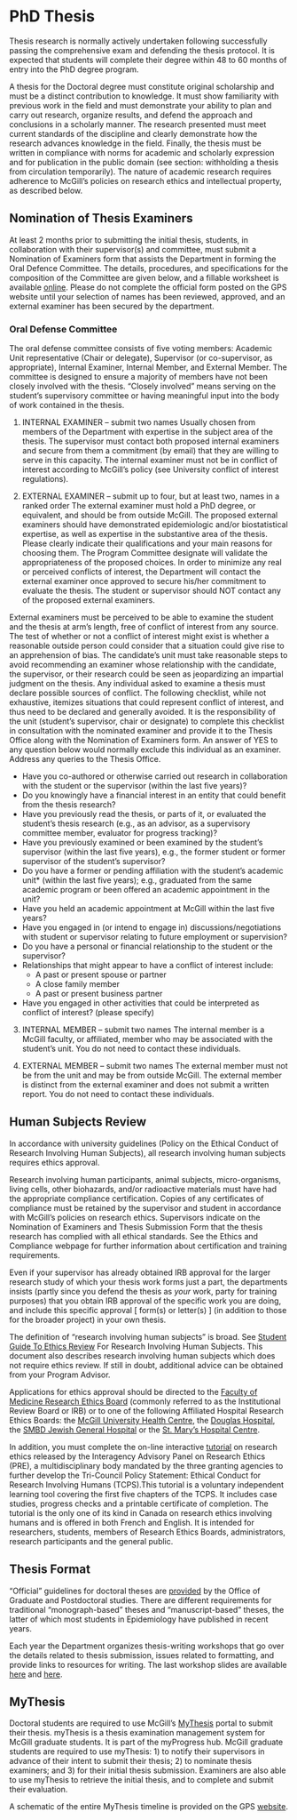 # PhD Thesis

Thesis research is normally actively undertaken following successfully passing the comprehensive exam and defending the thesis protocol. It is expected that students will complete their degree within 48 to 60 months of entry into the PhD degree program.

A thesis for the Doctoral degree must constitute original scholarship and must be a distinct contribution to knowledge. It must show familiarity with previous work in the field and must demonstrate your ability to plan and carry out research, organize results, and defend the approach and conclusions in a scholarly manner. The research presented must meet current standards of the discipline and clearly demonstrate how the research advances knowledge in the field. Finally, the thesis must be written in compliance with norms for academic and scholarly expression and for publication in the public domain (see section: withholding a thesis from circulation temporarily). The nature of academic research requires adherence to McGill’s policies on research ethics and intellectual property, as described below.

## Nomination of Thesis Examiners
At least 2 months prior to submitting the initial thesis, students, in collaboration with their supervisor(s) and committee, must submit a Nomination of Examiners form that assists the Department in forming the Oral Defence Committee. The details, procedures, and specifications for the composition of the Committee are given below, and a fillable worksheet is available [online](https://www.mcgill.ca/epi-biostat-occh/files/epi-biostat-occh/eboh_phd_nom_exam_worksheet_201911.docx). Please do not complete the official form posted on the GPS website until your selection of names has been reviewed, approved, and an external examiner has been secured by the department.
 

### Oral Defense Committee
The oral defense committee consists of five voting members: Academic Unit representative (Chair or delegate), Supervisor (or co-supervisor, as appropriate), Internal Examiner, Internal Member, and External Member. The committee is designed to ensure a majority of members have not been closely involved with the thesis. "Closely involved" means serving on the student's supervisory committee or having meaningful input into the body of work contained in the thesis.

1. INTERNAL EXAMINER – submit two names
Usually chosen from members of the Department with expertise in the subject area of the thesis.  The supervisor must contact both proposed internal examiners and secure from them a commitment (by email) that they are willing to serve in this capacity. The internal examiner must not be in conflict of interest according to McGill’s policy (see University conflict of interest regulations).  

2. EXTERNAL EXAMINER – submit up to four, but at least two, names in a ranked order
The external examiner must hold a PhD degree, or equivalent, and should be from outside McGill. The proposed external examiners should have demonstrated epidemiologic and/or biostatistical expertise, as well as expertise in the substantive area of the thesis.  Please clearly indicate their qualifications and your main reasons for choosing them.  The Program Committee designate will validate the appropriateness of the proposed choices. In order to minimize any real or perceived conflicts of interest, the Department will contact the external examiner once approved to secure his/her commitment to evaluate the thesis.  The student or supervisor should NOT contact any of the proposed external examiners. 

External examiners must be perceived to be able to examine the student and the thesis at arm's length, free of conflict of interest from any source. The test of whether or not a conflict of interest might exist is whether a reasonable outside person could consider that a situation could give rise to an apprehension of bias. The candidate's unit must take reasonable steps to avoid recommending an examiner whose relationship with the candidate, the supervisor, or their research could be seen as jeopardizing an impartial judgment on the thesis. Any individual asked to examine a thesis must declare possible sources of conflict. The following checklist, while not exhaustive, itemizes situations that could represent conflict of interest, and thus need to be declared and generally avoided. It is the responsibility of the unit (student's supervisor, chair or designate) to complete this checklist in consultation with the nominated examiner and provide it to the Thesis Office along with the Nomination of Examiners form. An answer of YES to any question below would normally exclude this individual as an examiner. Address any queries to the Thesis Office.  

- Have you co-authored or otherwise carried out research in collaboration with the student or the supervisor (within the last five years)?
- Do you knowingly have a financial interest in an entity that could benefit from the thesis research? 
- Have you previously read the thesis, or parts of it, or evaluated the student's thesis research (e.g., as an advisor, as a supervisory committee member, evaluator for progress tracking)? 
- Have you previously examined or been examined by the student's supervisor (within the last five years), e.g., the former student or former supervisor of the student's supervisor? 
- Do you have a former or pending affiliation with the student's academic unit* (within the last five years); e.g., graduated from the same academic program or been offered an academic appointment in the unit?
- Have you held an academic appointment at McGill within the last five years? 
- Have you engaged in (or intend to engage in) discussions/negotiations with student or supervisor relating to future employment or supervision? 
- Do you have a personal or financial relationship to the student or the supervisor? 
- Relationships that might appear to have a conflict of interest include:
  - A past or present spouse or partner
  - A close family member
  - A past or present business partner
- Have you engaged in other activities that could be interpreted as conflict of interest? (please specify)  

3. INTERNAL MEMBER – submit two names
The internal member is a McGill faculty, or affiliated, member who may be associated with the student’s unit. You do not need to contact these individuals.  

4. EXTERNAL MEMBER – submit two names
The external member must not be from the unit and may be from outside McGill. The external member is distinct from the external examiner and does not submit a written report. You do not need to contact these individuals.


## Human Subjects Review
In accordance with university guidelines (Policy on the Ethical Conduct of Research Involving Human Subjects), all research involving human subjects requires ethics approval.  

Research involving human participants, animal subjects, micro-organisms, living cells, other biohazards, and/or radioactive materials must have had the appropriate compliance certification. Copies of any certificates of compliance must be retained by the supervisor and student in accordance with McGill’s policies on research ethics. Supervisors indicate on the Nomination of Examiners and Thesis Submission Form that the thesis research has complied with all ethical standards. See the Ethics and Compliance webpage for further information about certification and training requirements.

Even if your supervisor has already obtained IRB approval for the larger research study of which your thesis work forms just a part, the departments insists (partly since you defend the thesis as *your* work, party for training purposes) that you obtain IRB approval of the specific work you are doing, and include this specific approval [ form(s) or letter(s) ] (in addition to those for the broader project) in your own thesis.

The definition of "research involving human subjects" is broad. See [Student Guide To Ethics Review](https://www.mcgill.ca/research/researchers/compliance/human) For Research Involving Human Subjects. This document also describes research involving human subjects which does not require ethics review. If still in doubt, additional advice can be obtained from your Program Advisor.

Applications for ethics approval should be directed to the [Faculty of Medicine Research Ethics Board](https://www.mcgill.ca/medresearch/ethics) (commonly referred to as the Institutional Review Board or IRB) or to one of the following Affiliated Hospital Research Ethics Boards: the [McGill University Health Centre](https://muhc.ca/cae/page/research-ethics), the [Douglas Hospital](http://www.douglas.qc.ca/page/ethics), the [SMBD Jewish General Hospital](http://www.jgh.ca/en/ResearchEthicsCommittee) or the [St. Mary's Hospital Centre](http://www.stmarysresearch.ca/en/research_review/research-review).

In addition, you must complete the on-line interactive [tutorial](http://www.pre.ethics.gc.ca/eng/education/tutorial-didacticiel/) on research ethics released by the Interagency Advisory Panel on Research Ethics (PRE), a multidisciplinary body mandated by the three granting agencies to further develop the Tri-Council Policy Statement: Ethical Conduct for Research Involving Humans (TCPS).This tutorial is a voluntary independent learning tool covering the first five chapters of the TCPS. It includes case studies, progress checks and a printable certificate of completion. The tutorial is the only one of its kind in Canada on research ethics involving humans and is offered in both French and English. It is intended for researchers, students, members of Research Ethics Boards, administrators, research participants and the general public.

## Thesis Format
"Official" guidelines for doctoral theses are [provided](https://www.mcgill.ca/gps/thesis/thesis-guidelines/preparation) by the Office of Graduate and Postdoctoral studies. There are different requirements for traditional "monograph-based" theses and "manuscript-based" theses, the latter of which most students in Epidemiology have published in recent years. 

Each year the Department organizes thesis-writing workshops that go over the details related to thesis submission, issues related to formatting, and provide links to resources for writing. The last workshop slides are available [here](docs/PhD_Epi_Thesis_Writing_Workshop_5Feb2021_KHayden.pptx) and [here](docs/thesis-workshop-PhD-2021-02-05.pdf). 

## MyThesis

Doctoral students are required to use McGill's [MyThesis](https://www.mcgill.ca/gps/thesis/thesis-guidelines/initial-submission/what-mythesis) portal to submit their thesis. myThesis is a thesis examination management system for McGill graduate students. It is part of the myProgress hub. McGill graduate students are required to use myThesis: 1) to notify their supervisors in advance of their intent to submit their thesis; 2) to nominate thesis examiners; and 3) for their initial thesis submission. Examiners are also able to use myThesis to retrieve the initial thesis, and to complete and submit their evaluation.

A schematic of the entire MyThesis timeline is provided on the GPS [website](https://www.mcgill.ca/gps/files/gps/mcgill_mythesis_overview_of_process.pdf).